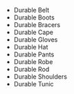 - <WowHeadItem id="10404">Durable Belt</WowHeadItem>
- <WowHeadItem id="9820">Durable Boots</WowHeadItem>
- <WowHeadItem id="9821">Durable Bracers</WowHeadItem>
- <WowHeadItem id="9822">Durable Cape</WowHeadItem>
- <WowHeadItem id="9823">Durable Gloves</WowHeadItem>
- <WowHeadItem id="10289">Durable Hat</WowHeadItem>
- <WowHeadItem id="9825">Durable Pants</WowHeadItem>
- <WowHeadItem id="9826">Durable Robe</WowHeadItem>
- <WowHeadItem id="15935">Durable Rod</WowHeadItem>
- <WowHeadItem id="9824">Durable Shoulders</WowHeadItem>
- <WowHeadItem id="9819">Durable Tunic</WowHeadItem>